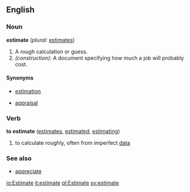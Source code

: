 ==English==

===Noun===
'''estimate'''  (''plural:'' [[estimates]])
#A rough calculation or guess.
#''(construction):'' A document specifying how much a job will probably cost.

====Synonyms====
*[[estimation]]
<!--*[[esteem]] (a moral sentiment made up of respect and attachment)-->
*[[appraisal]]

===Verb===
'''to estimate'''  ([[estimates]], [[estimated]], [[estimating]])
#to calculate roughly, often from imperfect [[data]]

===See also===
*[[appreciate]]

[[io:Estimate]]
[[it:estimate]]
[[pl:Estimate]]
[[sv:estimate]]